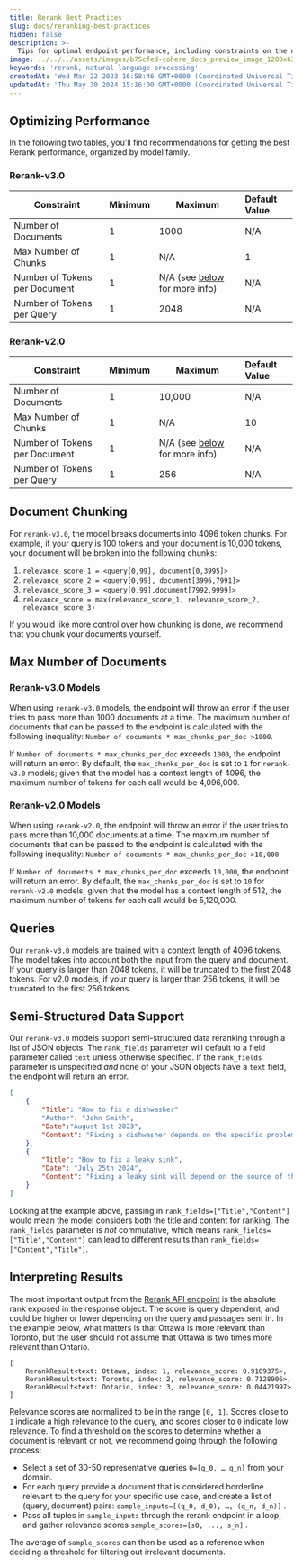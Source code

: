 ```yaml
---
title: Rerank Best Practices
slug: docs/reranking-best-practices
hidden: false
description: >-
  Tips for optimal endpoint performance, including constraints on the number of documents, tokens per document, and tokens per query.
image: ../../../assets/images/b75cfed-cohere_docs_preview_image_1200x630_copy.jpg
keywords: 'rerank, natural language processing'
createdAt: 'Wed Mar 22 2023 16:58:46 GMT+0000 (Coordinated Universal Time)'
updatedAt: 'Thu May 30 2024 15:16:00 GMT+0000 (Coordinated Universal Time)'
---
```

## Optimizing Performance

In the following two tables, you'll find recommendations for getting the best Rerank performance, organized by model family.

### Rerank-v3.0

| Constraint                    | Minimum | Maximum                                                                                                 | Default Value |
| ----------------------------- | ------- | ------------------------------------------------------------------------------------------------------- | :------------ |
| Number of Documents           | 1       | 1000                                                                                                    | N/A           |
| Max Number of Chunks          | 1       | N/A                                                                                                     | 1             |
| Number of Tokens per Document | 1       | N/A (see [below ](/docs/reranking-best-practices#document-chunking)for more info) | N/A           |
| Number of Tokens per Query    | 1       | 2048                                                                                                    | N/A           |

### Rerank-v2.0

| Constraint                    | Minimum | Maximum                                                                                                 | Default Value |
| ----------------------------- | ------- | ------------------------------------------------------------------------------------------------------- | :------------ |
| Number of Documents           | 1       | 10,000                                                                                                  | N/A           |
| Max Number of Chunks          | 1       | N/A                                                                                                     | 10            |
| Number of Tokens per Document | 1       | N/A (see [below ](/docs/reranking-best-practices#document-chunking)for more info) | N/A           |
| Number of Tokens per Query    | 1       | 256                                                                                                     | N/A           |

## Document Chunking

For `rerank-v3.0`, the model breaks documents into 4096 token chunks. For example, if your query is 100 tokens and your document is 10,000 tokens, your document will be broken into the following chunks:

1. `relevance_score_1 = <query[0,99], document[0,3995]>`
2. `relevance_score_2 = <query[0,99], document[3996,7991]>`
3. `relevance_score_3 = <query[0,99],document[7992,9999]>`
4. `relevance_score = max(relevance_score_1, relevance_score_2, relevance_score_3)`

If you would like more control over how chunking is done, we recommend that you chunk your documents yourself.

## Max Number of Documents

### Rerank-v3.0 Models

When using `rerank-v3.0` models, the endpoint will throw an error if the user tries to pass more than 1000 documents at a time. The maximum number of documents that can be passed to the endpoint is calculated with the following inequality: `Number of documents * max_chunks_per_doc >1000`.

If `Number of documents * max_chunks_per_doc` exceeds `1000`, the endpoint will return an error. By default, the `max_chunks_per_doc` is set to `1` for `rerank-v3.0` models; given that the model has a context length of 4096, the maximum number of tokens for each call would be 4,096,000.

### Rerank-v2.0 Models

When using `rerank-v2.0`, the endpoint will throw an error if the user tries to pass more than 10,000 documents at a time. The maximum number of documents that can be passed to the endpoint is calculated with the following inequality: `Number of documents * max_chunks_per_doc >10,000`.

If `Number of documents * max_chunks_per_doc` exceeds `10,000`, the endpoint will return an error. By default, the `max_chunks_per_doc` is set to `10` for `rerank-v2.0` models; given that the model has a context length of 512, the maximum number of tokens for each call would be 5,120,000.

## Queries

Our `rerank-v3.0` models are trained with a context length of 4096 tokens. The model takes into account both the input from the query and document. If your query is larger than 2048 tokens, it will be truncated to the first 2048 tokens. For v2.0 models, if your query is larger than 256 tokens, it will be truncated to the first 256 tokens.

## Semi-Structured Data Support

Our `rerank-v3.0` models support semi-structured data reranking through a list of JSON objects. The `rank_fields` parameter  will default to a field parameter called `text` unless otherwise specified. If the `rank_fields` parameter is unspecified _and_ none of your JSON objects have a `text` field, the endpoint will return an error.

```json JSON
[
	{
		"Title": "How to fix a dishwasher"
		"Author": "John Smith",
		"Date":"August 1st 2023",
		"Content": "Fixing a dishwasher depends on the specific problem you're facing. Here are some common issues and their potential solutions:...."
	},
	{
		"Title": "How to fix a leaky sink",
		"Date": "July 25th 2024",
		"Content": "Fixing a leaky sink will depend on the source of the leak. Here are general steps you can take to address common types of sink leaks:....."
	}
]
```

Looking at the example above, passing in `rank_fields=["Title","Content"]` would mean the model considers both the title and content for ranking. The `rank_fields` parameter is _not_ commutative, which means `rank_fields=["Title","Content"]` can lead to different results than `rank_fields=["Content","Title"]`.

## Interpreting Results

The most important output from the [Rerank API endpoint](/reference/rerank-1) is the absolute rank exposed in the response object. The score is query dependent, and could be higher or lower depending on the query and passages sent in. In the example below, what matters is that Ottawa is more relevant than Toronto, but the user should not assume that Ottawa is two times more relevant than Ontario.

```
[
	RerankResult<text: Ottawa, index: 1, relevance_score: 0.9109375>,
	RerankResult<text: Toronto, index: 2, relevance_score: 0.7128906>,
	RerankResult<text: Ontario, index: 3, relevance_score: 0.04421997>
]
```

Relevance scores are normalized to be in the range `[0, 1]`. Scores close to `1` indicate a high relevance to the query, and scores closer to `0` indicate low relevance. To find a threshold on the scores to determine whether a document is relevant or not, we recommend going through the following process:

- Select a set of 30-50 representative queries `Q=[q_0, … q_n]` from your domain.
- For each query provide a document that is considered borderline relevant to the query for your specific use case, and create a list of (query, document) pairs: `sample_inputs=[(q_0, d_0), …, (q_n, d_n)]` .
- Pass all tuples in `sample_inputs` through the rerank endpoint in a loop, and gather relevance scores `sample_scores=[s0, ..., s_n]` .

The average of `sample_scores` can then be used as a reference when deciding a threshold for filtering out irrelevant documents.
